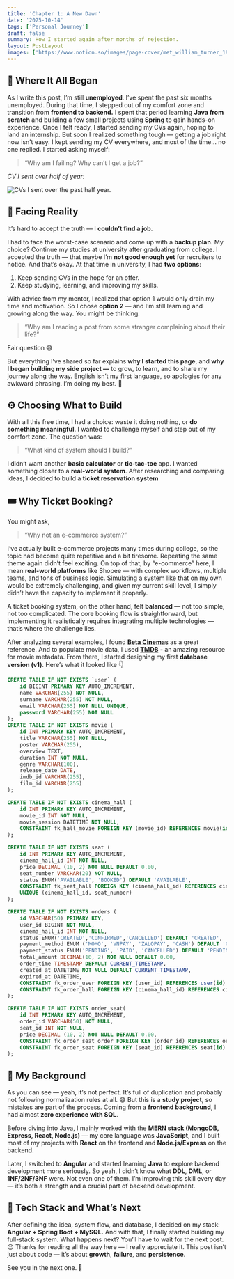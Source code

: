 ```yaml
---
title: 'Chapter 1: A New Dawn'
date: '2025-10-14'
tags: ['Personal Journey']
draft: false
summary: How I started again after months of rejection.
layout: PostLayout
images: ['https://www.notion.so/images/page-cover/met_william_turner_1835.jpg']
---
```



## 💭 Where It All Began


As I write this post, I’m still **unemployed**. I’ve spent the past six months unemployed. During that time, I stepped out of my comfort zone and transition from **frontend to backend.** I spent that period learning **Java from scratch** and building a few small projects using **Spring** to gain hands-on experience. Once I felt ready, I started sending my CVs again, hoping to land an internship. 
But soon I realized something tough — getting a job right now isn’t easy. I kept sending my CV everywhere, and most of the time… no one replied. I started asking myself:

> “Why am I failing? Why can’t I get a job?”

_CV I sent over half of year:_


![CVs I sent over the past half year.](https://prod-files-secure.s3.us-west-2.amazonaws.com/efeae8fb-3b44-437e-a57e-be87cac69182/b9c350dd-1fc9-4db6-9810-278939935fe9/Screenshot_from_2025-10-15_01-40-34.png?X-Amz-Algorithm=AWS4-HMAC-SHA256&X-Amz-Content-Sha256=UNSIGNED-PAYLOAD&X-Amz-Credential=ASIAZI2LB466RJZHDS3S%2F20251019%2Fus-west-2%2Fs3%2Faws4_request&X-Amz-Date=20251019T171154Z&X-Amz-Expires=3600&X-Amz-Security-Token=IQoJb3JpZ2luX2VjEDEaCXVzLXdlc3QtMiJGMEQCIAeP0vCrQJQWCGHHOLCrn7P9V7prUzLkzLM0TSubRaNzAiBGGcrDZDtjGcuQ3e1u1BxQaiGm2vuPop0P2L0Pj2hZLyqIBAja%2F%2F%2F%2F%2F%2F%2F%2F%2F%2F8BEAAaDDYzNzQyMzE4MzgwNSIMsKmWyn5%2FgYRgvMPkKtwDEknPWVjErCghntRDdM%2FXou78hZmmBeinMIQHahLI00OTzIBwNvAXOv47%2BapZLNry3byUBmySXB%2FHiU2i11wHfi%2Bbnx1vJIeqkYwLnPFK3mwK%2FlqWqED14lLHoZ2t5vR55DAK%2BqCWtjGAVFwVnFqiOG5kCxx6c%2F3RixYW2Gx7Kuh4BL1M7GI1ujzs7uv9eBtPGMHaHqIeobBFuJKM5GyX%2BK3kpx4mvqfscq%2BwapgR4tEPMJaMIyMWaxVxZN2jzVXSeoaDxb4Q5gRMMSmJh3lKhdtjquYA%2BjEPwNlcrmdo%2BfhSaIslWAnwijnZEZyW%2FNlB5ywVXPv8bB3ldSnqb71WG3Z%2BZ1mucZ5mSQerOXKw3fqA0QvyTozbenKq7ByaEd0kJYRgeZXiWJ%2B9ppVR0uk7mto2Y33hhqendMP%2B8%2F3gh4fP%2FasfpI8uDittjYEHZWiFkNyMmXeDvO9qETSt4xdH13ApLmqHTKYLhlzEoxDEnrYyqeMptnKfDrb%2FG60cECEO3uLoTO1vxGCHw9RdOR6qGOhL2zEQvWnMh68CUWEjc92NJvB%2B8jg02fd%2B147GGt8CTtD3XrUY%2BtshvfgwdOEYT2V5aKgjG8S38WRVrwhbhAWgEwQwhwoIMrTabKowtq%2FUxwY6pgEaP32ZpxFGzvDcUqcRLKcOR5cNtd9iQTARBpMyeM%2FjLJc%2FsIOukmindpnM6cO7f849jFLtmq20jzvz1h2qch9nqOx1ZWBnc2lzh44%2BG%2BInvLTZ%2Fk1wVgk5RyCQaL1czuR8cAWNUGy3i4y%2BAmFi4L10yGcahb1WLFvoPOEs99brO6olUH7y0S82fryg%2F8xgptHd95BW73mFEXJk06q1KuKWI1qutl4d&X-Amz-Signature=38d394a4f17479eb6fab659364dd20edf64394e25894954854e9942466f48388&X-Amz-SignedHeaders=host&x-amz-checksum-mode=ENABLED&x-id=GetObject)


## 🥀 Facing Reality


It’s hard to accept the truth — I **couldn’t find a job**.


I had to face the worst-case scenario and come up with a **backup plan**. My choice? Continue my studies at university after graduating from college. I accepted the truth — that maybe I’m **not good enough yet** for recruiters to notice. And that’s okay. At that time in university, I had **two options**:

1. Keep sending CVs in the hope for an offer.
2. Keep studying, learning, and improving my skills.

With advice from my mentor, I realized that option 1 would only drain my time and motivation. So I chose **option 2** — and I’m still learning and growing along the way. You might be thinking:

> “Why am I reading a post from some stranger complaining about their life?”

Fair question 😅


But everything I’ve shared so far explains **why I started this page**, and **why I began building my side project —** to grow, to learn, and to share my journey along the way. English isn’t my first language, so apologies for any awkward phrasing. I’m doing my best. 🙏


## ⚙️ Choosing What to Build


With all this free time, I had a choice: waste it doing nothing, or **do something meaningful**. I wanted to challenge myself and step out of my comfort zone. The question was:

> “What kind of system should I build?”

I didn’t want another **basic calculator** or **tic-tac-toe** app. I wanted something closer to a **real-world system**. After researching and comparing ideas, I decided to build a **ticket reservation system**


## 🎟️ Why Ticket Booking?


You might ask,

> “Why not an e-commerce system?”

I’ve actually built e-commerce projects many times during college, so the topic had become quite repetitive and a bit tiresome. Repeating the same theme again didn’t feel exciting. On top of that, by “e-commerce” here, I mean **real-world platforms** like Shopee — with complex workflows, multiple teams, and tons of business logic. Simulating a system like that on my own would be extremely challenging, and given my current skill level, I simply didn’t have the capacity to implement it properly.

A ticket booking system, on the other hand, felt **balanced** — not too simple, not too complicated. The core booking flow is straightforward, but implementing it realistically requires integrating multiple technologies — that’s where the challenge lies.



After analyzing several examples, I found [**Beta Cinemas**](https://betacinemas.vn/home.htm) as a great reference. And to populate movie data, I used [**TMDB**](https://www.themoviedb.org/) **-** an amazing resource for movie metadata. From there, I started designing my first **database version (v1)**. Here’s what it looked like 👇


```sql
CREATE TABLE IF NOT EXISTS `user` (
	id BIGINT PRIMARY KEY AUTO_INCREMENT,
	name VARCHAR(255) NOT NULL,
	surname VARCHAR(255) NOT NULL,
	email VARCHAR(255) NOT NULL UNIQUE,
	password VARCHAR(255) NOT NULL
);
CREATE TABLE IF NOT EXISTS movie (
	id INT PRIMARY KEY AUTO_INCREMENT,
	title VARCHAR(255) NOT NULL,
	poster VARCHAR(255),
	overview TEXT,
	duration INT NOT NULL,
	genre VARCHAR(100),
	release_date DATE,
	imdb_id VARCHAR(255),
	film_id VARCHAR(255)
);

CREATE TABLE IF NOT EXISTS cinema_hall (
	id INT PRIMARY KEY AUTO_INCREMENT,
	movie_id INT NOT NULL,
	movie_session DATETIME NOT NULL,
	CONSTRAINT fk_hall_movie FOREIGN KEY (movie_id) REFERENCES movie(id) ON DELETE CASCADE
);

CREATE TABLE IF NOT EXISTS seat (
    id INT PRIMARY KEY AUTO_INCREMENT,
    cinema_hall_id INT NOT NULL,
    price DECIMAL (10, 2) NOT NULL DEFAULT 0.00,
    seat_number VARCHAR(20) NOT NULL,
    status ENUM('AVAILABLE', 'BOOKED') DEFAULT 'AVAILABLE',
    CONSTRAINT fk_seat_hall FOREIGN KEY (cinema_hall_id) REFERENCES cinema_hall(id) ON DELETE CASCADE,
    UNIQUE (cinema_hall_id, seat_number)
);

CREATE TABLE IF NOT EXISTS orders (
	id VARCHAR(50) PRIMARY KEY,
	user_id BIGINT NOT NULL,
	cinema_hall_id INT NOT NULL,
	status ENUM('CREATED','CONFIRMED','CANCELLED') DEFAULT 'CREATED', 
	payment_method ENUM ('MOMO', 'VNPAY', 'ZALOPAY', 'CASH') DEFAULT 'CASH',
	payment_status ENUM('PENDING', 'PAID', 'CANCELLED') DEFAULT 'PENDING',
	total_amount DECIMAL(10, 2) NOT NULL DEFAULT 0.00,
	order_time TIMESTAMP DEFAULT CURRENT_TIMESTAMP,
	created_at DATETIME NOT NULL DEFAULT CURRENT_TIMESTAMP,
	expired_at DATETIME,
	CONSTRAINT fk_order_user FOREIGN KEY (user_id) REFERENCES user(id) ON DELETE CASCADE,
	CONSTRAINT fk_order_hall FOREIGN KEY (cinema_hall_id) REFERENCES cinema_hall(id) ON DELETE CASCADE
);

CREATE TABLE IF NOT EXISTS order_seat(
	id INT PRIMARY KEY AUTO_INCREMENT,
	order_id VARCHAR(50) NOT NULL,
	seat_id INT NOT NULL,
	price DECIMAL (10, 2) NOT NULL DEFAULT 0.00,
	CONSTRAINT fk_order_seat_order FOREIGN KEY (order_id) REFERENCES orders(id) ON DELETE CASCADE,
	CONSTRAINT fk_order_seat FOREIGN KEY (seat_id) REFERENCES seat(id) ON DELETE CASCADE	
);
```


## 🧩 My Background


As you can see — yeah, it’s not perfect. It’s full of duplication and probably not following normalization rules at all. 😅 But this is a **study project**, so mistakes are part of the process. Coming from a **frontend background**, I had almost **zero experience with SQL**.


Before diving into Java, I mainly worked with the **MERN stack (MongoDB, Express, React, Node.js)** — my core language was **JavaScript**, and I built most of my projects with **React** on the frontend and **Node.js/Express** on the backend.


Later, I switched to **Angular** and started learning **Java** to explore backend development more seriously. So yeah, I didn’t know what **DDL**, **DML**, or **1NF/2NF/3NF** were. Not even one of them. I’m improving this skill every day — it’s both a strength and a crucial part of backend development.


## 🔧 Tech Stack and What’s Next


After defining the idea, system flow, and database, I decided on my stack: **Angular + Spring Boot + MySQL.** And with that, I finally started building my full-stack system. What happens next? You’ll have to wait for the next post. 😉 Thanks for reading all the way here — I really appreciate it. This post isn’t just about code — it’s about **growth**, **failure**, and **persistence**.


See you in the next one. 👋

